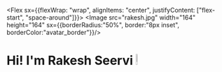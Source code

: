 
<Flex sx={{flexWrap: "wrap", alignItems: "center", justifyContent: ["flex-start", "space-around"]}}>
  <Image src="rakesh.jpg" width="164" height="164" sx={{borderRadius:"50%", border:"8px inset", borderColor:"avatar_border"}}/>
  <div>
    <h1>Hi! I'm Rakesh Seervi <img src="https://media.giphy.com/media/hvRJCLFzcasrR4ia7z/giphy.gif" width="8%"/> </h1>
    <Typewriter
          options={{
            strings: ["Software Developer", "Engineering Student", "Problem Solver", "Web Developer", "Flutter Developer", "Django Developer", "Cricket Lover"],
            autoStart: true,
            loop: true,
            skipAddStyles: true,
          }}
        />
  </div>
</Flex>
